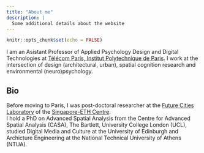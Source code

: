 ```yaml
---
title: "About me"
description: |
  Some additional details about the website
---
```


```r
knitr::opts_chunk$set(echo = FALSE)
```

I am an Asistant Professor of Applied Psychology Design and Digital Technologies at [Télécom Paris, Institut Polytechnique de Paris](telecom-paris.fr/). I work at the intersection of design (architectural, urban), spatial cognition research and environmental (neuro)psychology.

## Bio

Before moving to Paris, I was post-doctoral researcher at the [Future Cities Laboratory](www.fcl.ethz.ch) of the [Singapore-ETH Centre](www.sec.ethz.ch).  
I hold a PhD on Advanced Spatial Analysis from the Centre for Advanced Spatial Analysis (CASA), The Bartlett, University College London (UCL), studied Digital Media and Culture at the University of Edinburgh and Archicture Engineering at the National Technical University of Athens (NTUA). 
